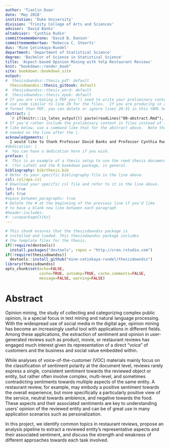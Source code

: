 ```yaml
---
author: 'Tianlin Duan'
date: 'May 2018'
institution: 'Duke University'
division: 'Trinity College of Arts and Sciences'
advisor: 'David Banks'
altadvisor: 'Cynthia Rudin'
committeememberone: 'David B. Dunson'
committeemembertwo: 'Rebecca C. Steorts'
dus: 'Mine Çetinkaya-Rundel'
department: 'Department of Statistical Science'
degree: 'Bachelor of Science in Statistical Science'
title: 'Aspect-based Opinion Mining with Yelp Restaurant Reviews'
knit: "bookdown::render_book"
site: bookdown::bookdown_site
output: 
#  thesisdowndss::thesis_pdf: default
  thesisdowndss::thesis_gitbook: default
#  thesisdowndss::thesis_word: default
#  thesisdowndss::thesis_epub: default
# If you are creating a PDF you'll need to write your preliminary content here or
# use code similar to line 20 for the files.  If you are producing in a different
# format than PDF, you can delete or ignore lines 20-31 in this YAML header.
abstract: | 
  `r if(knitr:::is_latex_output()) paste(readLines("00-abstract.Rmd"), collapse = '\n  ')`
# If you'd rather include the preliminary content in files instead of inline
# like below, use a command like that for the abstract above.  Note that a tab is 
# needed on the line after the |.
acknowledgements: | 
  I would like to thank Professor David Banks and Professor Cynthia Rudin for advising me on this project. I am also grateful for the support from Dr. Mine Cetinkaya-Rundel, and the help from Matthew Kenney.
#dedication: |
#  You can have a dedication here if you wish. 
preface: |  
#  This is an example of a thesis setup to use the reed thesis document class
#  (for LaTeX) and the R bookdown package, in general.
bibliography: bib/thesis.bib
# Refer to your specific bibliography file in the line above.
csl: csl/apa.csl
# Download your specific csl file and refer to it in the line above.
lot: true
lof: true
#space_between_paragraphs: true
# Delete the # at the beginning of the previous line if you'd like
# to have a blank new line between each paragraph
#header-includes:
#- \usepackage{tikz}
---  
```


<!--
Above is the YAML (YAML Ain't Markup Language) header that includes a lot of metadata used to produce the document.  Be careful with spacing in this header!

If you'd prefer to not include a Dedication, for example, simply delete lines 17 and 18 above or add a # before them to comment them out.  If you have other LaTeX packages you would like to include, delete the # before header-includes and list the packages after hyphens on new lines.

If you'd like to include a comment that won't be produced in your resulting file enclose it in a block like this.
-->

<!--
If you receive a duplicate label error after knitting, make sure to delete the index.Rmd file and then knit again.
-->

```r
# This chunk ensures that the thesisdowndss package is
# installed and loaded. This thesisdowndss package includes
# the template files for the thesis.
if(!require(devtools))
  install.packages("devtools", repos = "http://cran.rstudio.com")
if(!require(thesisdowndss))
  devtools::install_github("mine-cetinkaya-rundel/thesisdowndss")
library(thesisdowndss)
opts_chunk$set(echo=FALSE,
               cache=TRUE, autodep=TRUE, cache.comments=FALSE,
               message=FALSE, warning=FALSE)
```

<!-- You'll need to include the order that you'd like Rmd files to appear in the _bookdown.yml file for
PDF files and also delete the # before rmd_files: there.  You'll want to not include 00(two-hyphens)prelim.Rmd
and 00-abstract.Rmd since they are handled in the YAML above differently for the PDF version.
-->

<!-- The {.unnumbered} option here means that the introduction will be "Chapter 0." You can also use {-} for no numbers
on chapters.
-->   

# Abstract {.unnumbered}   
Opinion mining, the study of collecting and categorizing complex public opinion, is a special focus in text mining and natural language processing. With the widespread use of social media in the digital age, opinion mining has become an increasingly useful tool with applications in different fields. Among these applications, the extraction of sentiment and opinion in user-generated reviews such as product, movie, or restaurant reviews has engaged much interest given its representation of a direct “voice” of customers and the business and social value embedded within.   

While analyses of voice-of-the-customer (VOC) materials mainly focus on the classification of sentiment polarity at the document level, reviews rarely express a single, consistent sentiment towards the reviewed object or entity, but rather often involve complex, multi-level, and sometimes contradicting sentiments towards multiple aspects of the same entity. A restaurant review, for example, may embody a positive sentiment towards the overall experience, but more specifically a particularly positive view of the service, neutral towards ambience, and negative towards the food. These aspects and their associated sentiments are key to understanding users’ opinion of the reviewed entity and can be of great use in many application scenarios such as personalization.   

In this project, we identify common topics in restaurant reviews, propose an analysis pipeline to extract a reviewed entity’s representative aspects and their associated sentiment, and discuss the strength and weakness of different approaches towards each task involved.   